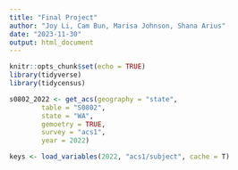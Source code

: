 ```yaml
---
title: "Final Project"
author: "Joy Li, Cam Bun, Marisa Johnson, Shana Arius"
date: "2023-11-30"
output: html_document
---
```


```r
knitr::opts_chunk$set(echo = TRUE)
library(tidyverse)
library(tidycensus)
```

```r
s0802_2022 <- get_acs(geography = "state",
        table = "S0802",
        state = "WA",
        gemoetry = TRUE,
        survey = "acs1",
        year = 2022)

keys <- load_variables(2022, "acs1/subject", cache = T)
```

